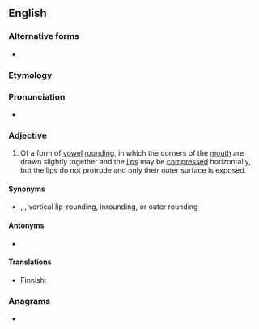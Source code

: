 ==English==

===Alternative forms===
* {{l|en|exo-labial}}

===Etymology===
{{prefix|en|exo|labial}}

===Pronunciation===
* {{rhymes|en|eɪbiəl}}

===Adjective===
{{en-adj|-}}

# {{lb|en|linguistics}} Of a form of [[vowel]] [[rounding]], in which the corners of the [[mouth]] are drawn slightly together and the [[lip]]s may be [[compress]]ed horizontally, but the lips do not protrude and only their outer surface is exposed.

====Synonyms====
* {{sense|of vowel rounding}} {{l|en|compressed}}, {{l|en|pursed}}, vertical lip-rounding, inrounding, or outer rounding

====Antonyms====
* {{l|en|endolabial}}

====Translations====
{{trans-top|linguistics: of a type of pronunciation}}
* Finnish: {{t|fi|eksolabiaalinen}}
{{trans-mid}}
{{trans-bottom}}

===Anagrams===
* {{anagrams|en|a=aabeillox|axial lobe}}